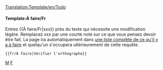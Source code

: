 <noinclude>[[Translation:Template/en/Todo]]</noinclude>{{fr/Fenêtre de message| type  = annonce
| image = Klipper.png
| texte  = <strong>À faire</strong><br />{{{1|La personne ayant ajouté ce modèle n'a pas spécifier ce qui erstait à faire; il devrait donc être supprimé ou mis à jour avec l'action appropriée.}}}
}}<includeonly>{{{2|[[Category:fr/À faire]]}}}</includeonly><noinclude>

====Template:À faire/Fr====
Entrez <nowiki>{{</nowiki>À faire/Fr<nowiki>|xxx}}</nowiki> près du texte qui nécessite une modification légère. Remplacez xxx par une courte note sur ce que vous pensez devoir être fait. La page ira automatiquement dans [[Category/fr/À faire|une liste complète de ce qu'il y a à faire]] et quelqu'un s'occupera ultérieurement de cette requête.
<pre>{{fr/À faire|Vérifier l'orthographe}}</pre>

[[Category:fr/Modèles|M]][[Category:fr/Fenêtres de message|F]]</noinclude>